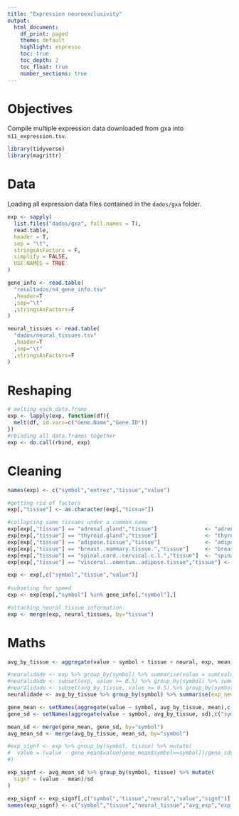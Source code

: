 ```yaml
---
title: "Expression neuroexclusivity"
output:
  html_document:
    df_print: paged
    theme: default
    highlight: espresso
    toc: true
    toc_depth: 2
    toc_float: true
    number_sections: true
---
```

# Objectives
Compile multiple expression data downloaded from gxa into `n11_expression.tsv`.
```r
library(tidyverse)
library(magrittr)
```

# Data
Loading all expression data files contained in the `dados/gxa` folder.
```r
exp <- sapply(
  list.files("dados/gxa", full.names = T),
  read.table,
  header = T,
  sep = "\t",
  stringsAsFactors = F,
  simplify = FALSE,
  USE.NAMES = TRUE
)

gene_info <- read.table(
  "resultados/n4_gene_info.tsv"
  ,header=T
  ,sep="\t"
  ,stringsAsFactors=F
)

neural_tissues <- read.table(
  "dados/neural_tissues.tsv"
  ,header=T
  ,sep="\t"
  ,stringsAsFactors=F
)
```

# Reshaping
```r
# melting each data.frame
exp <- lapply(exp, function(df){
  melt(df, id.vars=c("Gene.Name","Gene.ID"))
})
#rbinding all data.frames together
exp <- do.call(rbind, exp)
```

# Cleaning
```r
names(exp) <- c("symbol","entrez","tissue","value")

#getting rid of factors
exp[,"tissue"] <- as.character(exp[,"tissue"])

#collapsing same tissues under a common name
exp[exp[,"tissue"] == "adrenal.gland","tissue"]               <- "adrenal"
exp[exp[,"tissue"] == "thyroid.gland","tissue"]               <- "thyroid"
exp[exp[,"tissue"] == "adipose.tissue","tissue"]              <- "adipose"
exp[exp[,"tissue"] == "breast..mammary.tissue.","tissue"]     <- "breast"
exp[exp[,"tissue"] == "spinal.cord..cervical.c.1.","tissue"]  <- "spinal.cord"
exp[exp[,"tissue"] == "visceral..omentum..adipose.tissue","tissue"] <- "visceral.adipose.tissue"

exp <- exp[,c("symbol","tissue","value")]
           
#subseting for speed
exp <- exp[exp[,"symbol"] %in% gene_info[,"symbol"],]

#attaching neural tissue information
exp <- merge(exp, neural_tissues, by="tissue")
```

# Maths
```r
avg_by_tissue <- aggregate(value ~ symbol + tissue + neural, exp, mean)

#neuralidade <- exp %>% group_by(symbol) %>% summarise(value = sum(value[neural==1])/sum(value))
#neuralidade <- subset(exp, value >= 0.5) %>% group_by(symbol) %>% summarise(value = sum(value[neural==1])/sum(value))
#neuralidade <- subset(avg_by_tissue, value >= 0.5) %>% group_by(symbol) %>% summarise(value = sum(value[neural==1])/sum(value))
neuralidade <- avg_by_tissue %>% group_by(symbol) %>% summarise(exp_neural = sum(value[neural==1 & value>=0.5])/sum(value[value>=0.5]))

gene_mean <- setNames(aggregate(value ~ symbol, avg_by_tissue, mean),c("symbol","mean"))
gene_sd <- setNames(aggregate(value ~ symbol, avg_by_tissue, sd),c("symbol","sd"))

mean_sd <- merge(gene_mean, gene_sd, by="symbol")
avg_mean_sd <- merge(avg_by_tissue, mean_sd, by="symbol")

#exp_signf <- exp %>% group_by(symbol, tissue) %>% mutate(
#  value = (value - gene_mean$value[gene_mean$symbol==symbol])/gene_sd$value[gene_sd$symbol==symbol]
#)

exp_signf <- avg_mean_sd %>% group_by(symbol, tissue) %>% mutate(
  signf = (value - mean)/sd
)

exp_signf <- exp_signf[,c("symbol","tissue","neural","value","signf")]
names(exp_signf) <- c("symbol","tissue","neural_tissue","avg_exp","exp_signf")
```

